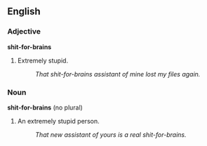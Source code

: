 ==English==

===Adjective===
'''shit-for-brains'''

# {{cattag3|not comparable|slang|US}} Extremely stupid.
#: ''That shit-for-brains assistant of mine lost my files again.''

===Noun===
'''shit-for-brains''' (no plural)

# {{cattag2|slang|US}} An extremely stupid person.
#: ''That new assistant of yours is a real shit-for-brains.''